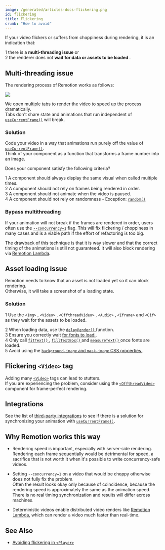 ```yaml
---
image: /generated/articles-docs-flickering.png
id: flickering
title: Flickering
crumb: "How to avoid"
---
```


<YouTube
  minutes={6}
  href="https://www.youtube.com/watch?v=M7BOPECeqV8"
  thumb="https://i.ytimg.com/vi/M7BOPECeqV8/hq720.jpg"
  title="Avoid this common mistake in Remotion"
/>

If your video flickers or suffers from choppiness during rendering, it is an indication that:

<Step>1</Step> there is a <strong>multi-threading issue</strong> or <br />
<Step>2</Step> the renderer does not <strong>wait for data or assets to be loaded</strong>
.

## Multi-threading issue

The rendering process of Remotion works as follows:

<img src="/img/parallel-rendering.png" />

We open multiple tabs to render the video to speed up the process dramatically.  
Tabs don't share state and animations that run independent of [`useCurrentFrame()`](/docs/use-current-frame) will break.

### Solution

Code your video in a way that animations run purely off the value of [`useCurrentFrame()`](/docs/use-current-frame).  
Think of your component as a function that transforms a frame number into an image.

Does your component satisfy the following criteria?

<Step>1</Step> A component should always display the same visual when called multiple
times.
<br />
<Step>2</Step> A component should not rely on frames being rendered in order.
<br />
<Step>3</Step> A component should not animate when the video is paused.
<br />
<Step>4</Step> A component should not rely on randomness - Exception: <a href="/docs/random">
  <code>random()</code>
</a>

### Bypass multithreading

If your animation will not break if the frames are rendered in order, users often use the [`--concurrency=1`](/docs/cli/render#--concurrency) flag. This will fix flickering / choppiness in many cases and is a viable path if the effort of refactoring is too big.

The drawback of this technique is that it is way slower and that the correct timing of the animations is still not guaranteed. It will also block rendering via [Remotion Lambda](/lambda).

## Asset loading issue

Remotion needs to know that an asset is not loaded yet so it can block rendering.  
Otherwise, it will take a screenshot of a loading state.

### Solution

<Step>1</Step> Use the <a>
  <code>&lt;Img&gt;</code>
</a>
, <a>
  <code>&lt;Video&gt;</code>
</a>
, <a>
  <code>&lt;OffthreadVideo&gt;</code>
</a>
, <a>
  <code>&lt;Audio&gt;</code>
</a>
, <a>
  <code>&lt;Iframe&gt;</code>
</a> and <a>
  <code>&lt;Gif&gt;</code>
</a> as they wait for the assets to be loaded. <br />

<Step>2</Step> When loading data, use the <a href="/docs/delay-render">
  <code>delayRender()</code>
</a> function.
<br />
<Step>3</Step> Ensure you correctly wait <a href="/docs/fonts">
  for fonts to load
</a>
.<br />
<Step>4</Step> Only call <a href="/docs/layout-utils/fit-text">
  <code>fitText()</code>
</a>, <a href="/docs/layout-utils/fill-text-box">
  <code>fillTextBox()</code>
</a> and <a href="/docs/layout-utils/measure-text">
  <code>measureText()</code>
</a> once fonts are loaded.
<br />
<Step>5</Step> Avoid using the <a href="/docs/troubleshooting/background-image">
  <code>background-image</code> and <code>mask-image</code> CSS properties
</a>.

## Flickering `<Video>` tag

Adding many [`<Video>`](/docs/video) tags can lead to stutters.  
If you are experiencing the problem, consider using the [`<OffthreadVideo>`](/docs/offthreadvideo) component for frame-perfect rendering.

## Integrations

See the list of [third-party integrations](/docs/third-party) to see if there is a solution for synchronizing your animation with [`useCurrentFrame()`](/docs/use-current-frame).

## Why Remotion works this way

- Rendering speed is important, especially with server-side rendering.  
  Rendering each frame sequentially would be detrimental for speed, a sacrifice that is not worth it when it's possible to write concurrency-safe videos.

- Setting `--concurrency=1` on a video that would be choppy otherwise does not fully fix the problem.  
  Often the result looks okay only because of coincidence, because the rendering speed is approximately the same as the animation speed. There is no real timing synchronization and results will differ across machines.

- Deterministic videos enable distributed video renders like [Remotion Lambda](/docs/lambda), which can render a video much faster than real-time.

## See Also

- [Avoiding flickering in `<Player>`](/docs/troubleshooting/player-flicker)
